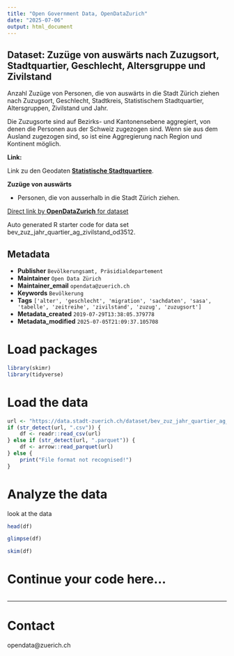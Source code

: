 ```yaml
---
title: "Open Government Data, OpenDataZurich"
date: "2025-07-06"
output: html_document
---
```


## Dataset: Zuzüge von auswärts nach Zuzugsort, Stadtquartier, Geschlecht, Altersgruppe und Zivilstand


Anzahl Zuzüge von Personen, die von auswärts in die Stadt Zürich ziehen nach Zuzugsort, Geschlecht, Stadtkreis, Statistischem Stadtquartier, Altersgruppen, Zivilstand und Jahr. 

Die Zuzugsorte sind auf Bezirks- und Kantonensebene aggregiert, von denen die Personen aus der Schweiz zugezogen sind. Wenn sie aus dem Ausland zugezogen sind, so ist eine Aggregierung nach Region und Kontinent möglich.


**Link:**

 Link zu den Geodaten [**Statistische Stadtquartiere**](https://data.stadt-zuerich.ch/dataset/geo_statistische_quartiere).

[]()

**Zuzüge von auswärts**

 - Personen, die von ausserhalb in die Stadt Zürich ziehen.
 

[]()



[Direct link by **OpenDataZurich** for dataset](https://data.stadt-zuerich.ch/dataset/bev_zuz_jahr_quartier_ag_zivilstand_od3512)

Auto generated R starter code for data set bev_zuz_jahr_quartier_ag_zivilstand_od3512.

## Metadata

- **Publisher** `Bevölkerungsamt, Präsidialdepartement`
- **Maintainer** `Open Data Zürich`
- **Maintainer_email** `opendata@zuerich.ch`
- **Keywords** `Bevölk­erung`
- **Tags** `['alter', 'geschlecht', 'migration', 'sachdaten', 'sasa', 'tabelle', 'zeitreihe', 'zivilstand', 'zuzug', 'zuzugsort']`
- **Metadata_created** `2019-07-29T13:38:05.379778`
- **Metadata_modified** `2025-07-05T21:09:37.105708`


# Load packages

```r
library(skimr)
library(tidyverse)
```

# Load the data

```r
url <- "https://data.stadt-zuerich.ch/dataset/bev_zuz_jahr_quartier_ag_zivilstand_od3512/download/BEV351OD3512.csv"
if (str_detect(url, ".csv")) {
    df <- readr::read_csv(url)
} else if (str_detect(url, ".parquet")) {
    df <- arrow::read_parquet(url)
} else {
    print("File format not recognised!")
}
```

# Analyze the data

look at the data
```r
head(df)
```

```r
glimpse(df)
```

```r
skim(df)
```

# Continue your code here...

```r

```

------------------------------------------------------------------------

# Contact

opendata@zuerich.ch
